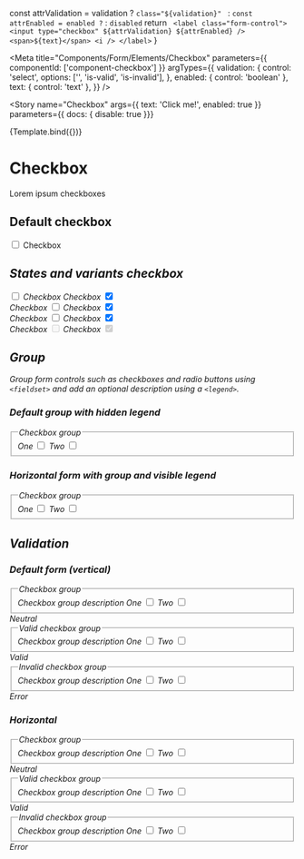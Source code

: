 
  const attrValidation = validation ? `class="${validation}" ` : ``
  const attrEnabled = enabled ? `` : `disabled`
  return `
    <label class="form-control">
      <input type="checkbox" ${attrValidation} ${attrEnabled} />
      <span>${text}</span>
      <i />
    </label>`
}

<Meta
  title="Components/Form/Elements/Checkbox"
  parameters={{ 
    componentId: ['component-checkbox']
  }}
  argTypes={{
    validation: {
      control: 'select',
      options: ['', 'is-valid', 'is-invalid'],
    },
    enabled: {
      control: 'boolean'
    },
    text: { control: 'text' },
  }} />

<Story
  name="Checkbox"
  args={{
    text: 'Click me!',
    enabled: true
  }}
  parameters={{ docs: { disable: true }}}
>
  {Template.bind({})}
</Story>

# Checkbox

Lorem ipsum checkboxes

## Default checkbox

<Canvas>
  <label class="form-control">
    <input type="checkbox" />
    <span>Checkbox</span>
    <i />
  </label>
</Canvas>

## States and variants checkbox

<Canvas>
  <form>
    <label class="form-control">
      <input type="checkbox" />
      <span>Checkbox</span>
      <i />
    </label>
    <label class="form-control">
      Checkbox
      <input type="checkbox" checked />
      <span></span>
      <i />
    </label>
  </form>
  <form>
    <label class="form-control">
      Checkbox
      <input type="checkbox" class="is-valid" />
      <span></span>
      <i />
    </label>
    <label class="form-control">
      Checkbox
      <input type="checkbox" class="is-valid" checked />
      <span></span>
      <i />
    </label>
  </form>
  <form>
    <label class="form-control">
      Checkbox
      <input type="checkbox" class="is-invalid" />
      <span></span>
      <i />
    </label>
    <label class="form-control">
      Checkbox
      <input type="checkbox" class="is-invalid" checked />
      <span></span>
      <i />
    </label>
  </form>
  <form>
    <label class="form-control">
      Checkbox
      <input type="checkbox" disabled />
      <span></span>
      <i />
    </label>
    <label class="form-control">
      Checkbox
      <input type="checkbox" disabled checked />
      <span></span>
      <i />
    </label>
  </form>
</Canvas>

## Group

Group form controls such as checkboxes and radio buttons using `<fieldset>` and add an optional description using a `<legend>`.

### Default group with hidden legend

<Canvas>
  <form>
    <div class="form-group">
      <fieldset aria-describedby="checkboxGroupHelp">
        <legend class="sr-only">Checkbox group</legend>
        <label class="form-control">
          One
          <input required type="checkbox" />
          <span></span>
          <i />
        </label>
        <label class="form-control">
          Two
          <input required type="checkbox" required />
          <span></span>
          <i />
        </label>
      </fieldset>
    </div>
  </form>
</Canvas>

### Horizontal form with group and visible legend

<Canvas>
  <form class="horizontal">
    <div class="form-group">
      <fieldset aria-describedby="checkboxGroupHelp">
        <legend>Checkbox group</legend>
        <label class="form-control">
          One
          <input required type="checkbox" />
          <span></span>
          <i />
        </label>
        <label class="form-control">
          Two
          <input required type="checkbox" required />
          <span></span>
          <i />
        </label>
      </fieldset>
    </div>
  </form>
</Canvas>

## Validation

### Default form (vertical)

<Canvas>
  <form>
    <div class="form-group">
      <fieldset aria-describedby="checkboxGroupHelp">
        <legend>Checkbox group</legend>
        <span id="checkboxGroupHelp" class="form-info">
          Checkbox group description
        </span>
        <label class="form-control">
          One
          <input required type="checkbox" />
          <span></span>
          <i />
        </label>
        <label class="form-control">
          Two
          <input required type="checkbox" required />
          <span></span>
          <i />
        </label>
      </fieldset>
      <span class="form-info">Neutral</span>
    </div>
    <div class="form-group">
      <fieldset aria-describedby="checkboxGroupHelp1" class="is-valid">
        <legend>Valid checkbox group</legend>
        <span id="checkboxGroupHelp1" class="form-info">
          Checkbox group description
        </span>
        <label class="form-control">
          One
          <input required class="is-valid" type="checkbox" />
          <span></span>
          <i />
        </label>
        <label class="form-control">
          Two
          <input required class="is-valid" type="checkbox" required />
          <span></span>
          <i />
        </label>
      </fieldset>
      <span class="form-info">Valid</span>
    </div>
    <div class="form-group">
      <fieldset aria-describedby="checkboxGroupHelp2" class="is-invalid">
        <legend>Invalid checkbox group</legend>
        <span class="form-info">Checkbox group description</span>
        <label class="form-control">
          One
          <input required class="is-invalid" type="checkbox" />
          <span></span>
          <i />
        </label>
        <label class="form-control">
          Two
          <input required class="is-invalid" type="checkbox" required />
          <span></span>
          <i />
        </label>
      </fieldset>
      <span class="form-info">Error</span>
    </div>
  </form>
</Canvas>

### Horizontal

<Canvas>
  <form class="horizontal">
    <div class="form-group">
      <fieldset aria-describedby="checkboxGroupHelp">
        <legend>Checkbox group</legend>
        <span id="checkboxGroupHelp" class="form-info">
          Checkbox group description
        </span>
        <label class="form-control">
          One
          <input required type="checkbox" />
          <span></span>
          <i />
        </label>
        <label class="form-control">
          Two
          <input required type="checkbox" required />
          <span></span>
          <i />
        </label>
      </fieldset>
      <span class="form-info">Neutral</span>
    </div>
    <div class="form-group">
      <fieldset aria-describedby="checkboxGroupHelp1" class="is-valid">
        <legend>Valid checkbox group</legend>
        <span id="checkboxGroupHelp1" class="form-info">
          Checkbox group description
        </span>
        <label class="form-control">
          One
          <input required class="is-valid" type="checkbox" />
          <span></span>
          <i />
        </label>
        <label class="form-control">
          Two
          <input required class="is-valid" type="checkbox" required />
          <span></span>
          <i />
        </label>
      </fieldset>
      <span class="form-info">Valid</span>
    </div>
    <div class="form-group">
      <fieldset aria-describedby="checkboxGroupHelp2" class="is-invalid">
        <legend>Invalid checkbox group</legend>
        <span class="form-info">Checkbox group description</span>
        <label class="form-control">
          One
          <input required class="is-invalid" type="checkbox" />
          <span></span>
          <i />
        </label>
        <label class="form-control">
          Two
          <input required class="is-invalid" type="checkbox" required />
          <span></span>
          <i />
        </label>
      </fieldset>
      <span class="form-info">Error</span>
    </div>
  </form>
</Canvas>
